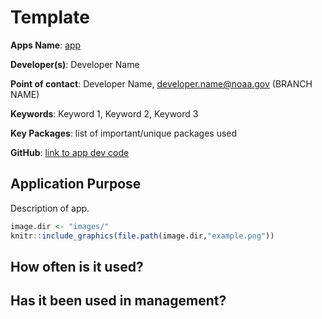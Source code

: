 # Template

**Apps Name**: [app](link to app)

**Developer(s)**: Developer Name
  
**Point of contact**: Developer Name, <developer.name@noaa.gov> (BRANCH NAME)
  
**Keywords**: Keyword 1, Keyword 2, Keyword 3

**Key Packages**: list of important/unique packages used

**GitHub**: [link to app dev code](link to app dev code)

## Application Purpose

Description of app.

```r
image.dir <- "images/"
knitr::include_graphics(file.path(image.dir,"example.png"))
```


## How often is it used? 

## Has it been used in management?

